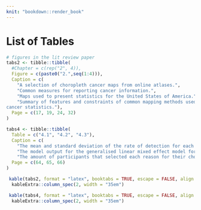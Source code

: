 ```yaml
---
knit: "bookdown::render_book"
---
```


# List of Tables {-}

```r
# figures in the lit review paper
tabs2 <- tibble::tibble(
  #Chapter = c(rep("2", 4)),
  Figure = c(paste0("2.",seq(1:4))),
  Caption = c(
    "A selection of choropleth cancer maps from online atlases.",
    "Common measures for reporting cancer information.",
    "Maps used to present statistics for the United States of America.",
    "Summary of features and constraints of common mapping methods used to display
cancer statistics."),
  Page = c(17, 19, 24, 32)
)

tabs4 <- tibble::tibble(
  Table = c("4.1", "4.2", "4.3"),
  Caption = c(
    "The mean and standard deviation of the rate of detection for each trend model, calculated for the choropleth and hexagon tile map displays.",
    "The model output for the generalised linear mixed effect model for detection rate.",
    "The amount of participants that selected each reason for their choice of plot when looking at each trend model shown in Choropleth and Hexagon Tile maps."),
  Page = c(64, 65, 66)
)
```


```r
 kable(tabs2, format = "latex", booktabs = TRUE, escape = FALSE, align = "rlr") %>% 
  kableExtra::column_spec(2, width = "35em")
```

```r
 kable(tabs4, format = "latex", booktabs = TRUE, escape = FALSE, align = "rlr") %>% 
  kableExtra::column_spec(2, width = "35em")
```

